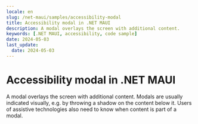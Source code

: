 ```yaml
---
locale: en
slug: /net-maui/samples/accessibility-modal
title: Accessibility modal in .NET MAUI
description: A modal overlays the screen with additional content.
keywords: [.NET MAUI, accessibility, code sample]
date: 2024-05-03
last_update:
  date: 2024-05-03
---
```


# Accessibility modal in .NET MAUI

A modal overlays the screen with additional content. Modals are usually indicated visually, e.g. by throwing a shadow on the content below it. Users of assistive technologies also need to know when content is part of a modal.

<CodeSample id="accessibility-modal" platform="net-maui" locale="en"/>
